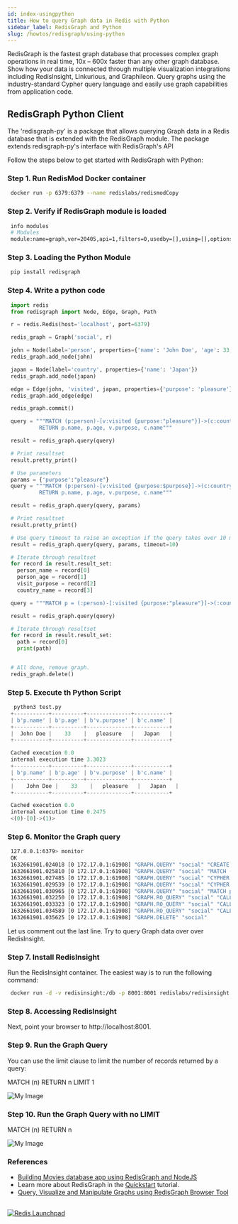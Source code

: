```yaml
---
id: index-usingpython
title: How to query Graph data in Redis with Python
sidebar_label: RedisGraph and Python
slug: /howtos/redisgraph/using-python
---
```


RedisGraph is the fastest graph database that processes complex graph operations in real time, 10x – 600x faster than any other graph database. Show how your data is connected through multiple visualization integrations including RedisInsight, Linkurious, and Graphileon. Query graphs using the industry-standard Cypher query language and easily use graph capabilities from application code.

## RedisGraph Python Client

The 'redisgraph-py' is a package that allows querying Graph data in a Redis database that is extended with the RedisGraph module. The package extends redisgraph-py's interface with RedisGraph's API

Follow the steps below to get started with RedisGraph with Python:

### Step 1. Run RedisMod Docker container

 ```bash
  docker run -p 6379:6379 --name redislabs/redismodCopy
 ```

### Step 2. Verify if RedisGraph module is loaded

 ```bash
  info modules
  # Modules
  module:name=graph,ver=20405,api=1,filters=0,usedby=[],using=[],options=[]
 ```

### Step 3. Loading the Python Module

 ```bash
  pip install redisgraph
 ```

### Step 4. Write a python code 

 ```python
  import redis
  from redisgraph import Node, Edge, Graph, Path
 
  r = redis.Redis(host='localhost', port=6379)
 
  redis_graph = Graph('social', r)
 
  john = Node(label='person', properties={'name': 'John Doe', 'age': 33, 'gender': 'male', 'status': 'single'})
  redis_graph.add_node(john)
 
  japan = Node(label='country', properties={'name': 'Japan'})
  redis_graph.add_node(japan)
 
  edge = Edge(john, 'visited', japan, properties={'purpose': 'pleasure'})
  redis_graph.add_edge(edge)
 
  redis_graph.commit()
 
  query = """MATCH (p:person)-[v:visited {purpose:"pleasure"}]->(c:country)
		   RETURN p.name, p.age, v.purpose, c.name"""
 
  result = redis_graph.query(query)
 
  # Print resultset
  result.pretty_print()
 
  # Use parameters
  params = {'purpose':"pleasure"}
  query = """MATCH (p:person)-[v:visited {purpose:$purpose}]->(c:country)
		   RETURN p.name, p.age, v.purpose, c.name"""
 
  result = redis_graph.query(query, params)
 
  # Print resultset
  result.pretty_print()
 
  # Use query timeout to raise an exception if the query takes over 10 milliseconds
  result = redis_graph.query(query, params, timeout=10)
 
  # Iterate through resultset
  for record in result.result_set:
	person_name = record[0]
	person_age = record[1]
	visit_purpose = record[2]
	country_name = record[3]
 
  query = """MATCH p = (:person)-[:visited {purpose:"pleasure"}]->(:country) RETURN p"""
 
  result = redis_graph.query(query)
 
  # Iterate through resultset
  for record in result.result_set:
    path = record[0]
    print(path)
 
 
  # All done, remove graph.
  redis_graph.delete()
```

### Step 5. Execute th Python Script

 ```python
   python3 test.py 
  +-----------+----------+--------------+-----------+
  | b'p.name' | b'p.age' | b'v.purpose' | b'c.name' |
  +-----------+----------+--------------+-----------+
  |  John Doe |    33    |   pleasure   |   Japan   |
  +-----------+----------+--------------+-----------+
 
  Cached execution 0.0
  internal execution time 3.3023
  +-----------+----------+--------------+-----------+
  | b'p.name' | b'p.age' | b'v.purpose' | b'c.name' |
  +-----------+----------+--------------+-----------+
  |    John Doe |    33    |   pleasure   |   Japan   |
  +-----------+----------+--------------+-----------+
 
  Cached execution 0.0
  internal execution time 0.2475
  <(0)-[0]->(1)>
```



### Step 6. Monitor the Graph query


```bash
 127.0.0.1:6379> monitor
 OK
 1632661901.024018 [0 172.17.0.1:61908] "GRAPH.QUERY" "social" "CREATE (youkjweasb:person{age:33,gender:\"male\",name:\"John Doe\",status:\"single\"}),(jilbktlmgw:country{name:\"Japan\"}),(youkjweasb:person{age:33,gender:\"male\",name:\"John Doe\",status:\"single\"})-[:visited{purpose:\"pleasure\"}]->(jilbktlmgw:country{name:\"Japan\"})" "--compact"
 1632661901.025810 [0 172.17.0.1:61908] "GRAPH.QUERY" "social" "MATCH (p:person)-[v:visited {purpose:\"pleasure\"}]->(c:country)\n\t\t   RETURN p.name, p.age, v.purpose, c.name" "--compact"
 1632661901.027485 [0 172.17.0.1:61908] "GRAPH.QUERY" "social" "CYPHER purpose=\"pleasure\" MATCH (p:person)-[v:visited {purpose:$purpose}]->(c:country)\n\t\t   RETURN p.name, p.age, v.purpose, c.name" "--compact"
 1632661901.029539 [0 172.17.0.1:61908] "GRAPH.QUERY" "social" "CYPHER purpose=\"pleasure\" MATCH (p:person)-[v:visited {purpose:$purpose}]->(c:country)\n\t\t   RETURN p.name, p.age, v.purpose, c.name" "--compact" "timeout" "10"
 1632661901.030965 [0 172.17.0.1:61908] "GRAPH.QUERY" "social" "MATCH p = (:person)-[:visited {purpose:\"pleasure\"}]->(:country) RETURN p" "--compact"
 1632661901.032250 [0 172.17.0.1:61908] "GRAPH.RO_QUERY" "social" "CALL db.labels()" "--compact"
 1632661901.033323 [0 172.17.0.1:61908] "GRAPH.RO_QUERY" "social" "CALL db.propertyKeys()" "--compact"
 1632661901.034589 [0 172.17.0.1:61908] "GRAPH.RO_QUERY" "social" "CALL db.relationshipTypes()" "--compact"
 1632661901.035625 [0 172.17.0.1:61908] "GRAPH.DELETE" "social"
```


Let us comment out the last line. Try to query Graph data over over RedisInsight.

### Step 7. Install RedisInsight

Run the RedisInsight container. The easiest way is to run the following command:

 ```bash
  docker run -d -v redisinsight:/db -p 8001:8001 redislabs/redisinsight:latest
 ```

### Step 8. Accessing RedisInsight

Next, point your browser to http://localhost:8001.


### Step 9. Run the Graph Query

You can use the limit clause to limit the number of records returned by a query:


MATCH (n) RETURN n  LIMIT 1

![My Image](redisgraph_redisinsight_1.png)


### Step 10. Run the Graph Query with no LIMIT

MATCH (n) RETURN n

![My Image](redisgraph_redisinsight_2.png)


### References


- [Building Movies database app using RedisGraph and NodeJS](/howtos/redisgraphmovies/)
- Learn more about RedisGraph in the [Quickstart](https://oss.redislabs.com/redisgraph/?_ga=2.186887980.520518125.1606546041-1440690046.1604964523) tutorial.
- [Query, Visualize and Manipulate Graphs using RedisGraph Browser Tool](/explore/redisinsight/redisgraph)

##

<div>
<a href="https://launchpad.redis.com" target="_blank" rel="noopener" className="link"> <img src="/img/launchpad.png"  className="thumb" loading="lazy" alt="Redis Launchpad" /></a>
</div>

